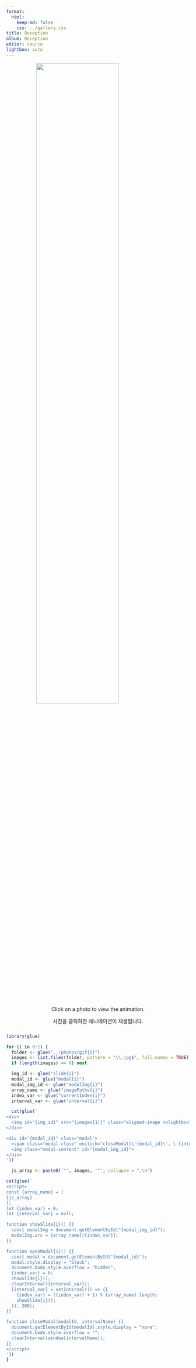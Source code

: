 ```yaml
---
format:
  html:
    keep-md: false
    css: ../gallery.css
title: Reception
album: Reception
editor: source
lightbox: auto
---
```


<!-- :::{.column-page  style="background-image: url('../images/white_wall_hash.webp');"} -->
![](../images/wedding_bouquet.png){width=67% style="margin-left: auto; margin-right: auto;display: block;" .nolightbox fig-alt='logo'}
<!-- ::: -->


::: gallery


<p align="center" style="margin-top: -50px;">
Click on a photo to view the animation.
</p>
<p align="center" style="margin-bottom: 25px;">
사진을 클릭하면 애니메이션이 재생됩니다.
</p>


::: column-page


```r
library(glue)

for (i in 0:1) {
  folder <- glue("../photos/gif{i}")
  images <- list.files(folder, pattern = "\\.jpg$", full.names = TRUE)
  if (length(images) == 0) next

  img_id <- glue("slide{i}")
  modal_id <- glue("modal{i}")
  modal_img_id <- glue("modalImg{i}")
  array_name <- glue("imagePaths{i}")
  index_var <- glue("currentIndex{i}")
  interval_var <- glue("interval{i}")

  cat(glue('
<div>
  <img id="{img_id}" src="{images[1]}" class="aligned-image nolightbox" style="cursor:pointer;" onclick="openModal{i}()">
</div>

<div id="{modal_id}" class="modal">
  <span class="modal-close" onclick="closeModal(\'{modal_id}\', \'{interval_var}\')">&times;</span>
  <img class="modal-content" id="{modal_img_id}">
</div>
'))

  js_array <- paste0('"', images, '"', collapse = ",\n")

cat(glue('
<script>
const {array_name} = [
{js_array}
];
let {index_var} = 0;
let {interval_var} = null;

function showSlide{i}() {{
  const modalImg = document.getElementById("{modal_img_id}");
  modalImg.src = {array_name}[{index_var}];
}}

function openModal{i}() {{
  const modal = document.getElementById("{modal_id}");
  modal.style.display = "block";
  document.body.style.overflow = "hidden";
  {index_var} = 0;
  showSlide{i}();
  clearInterval({interval_var});
  {interval_var} = setInterval(() => {{
    {index_var} = ({index_var} + 1) % {array_name}.length;
    showSlide{i}();
  }}, 300);
}}

function closeModal(modalId, intervalName) {{
  document.getElementById(modalId).style.display = "none";
  document.body.style.overflow = "";
  clearInterval(window[intervalName]);
}}
</script>
'))
}
```

:::
:::

